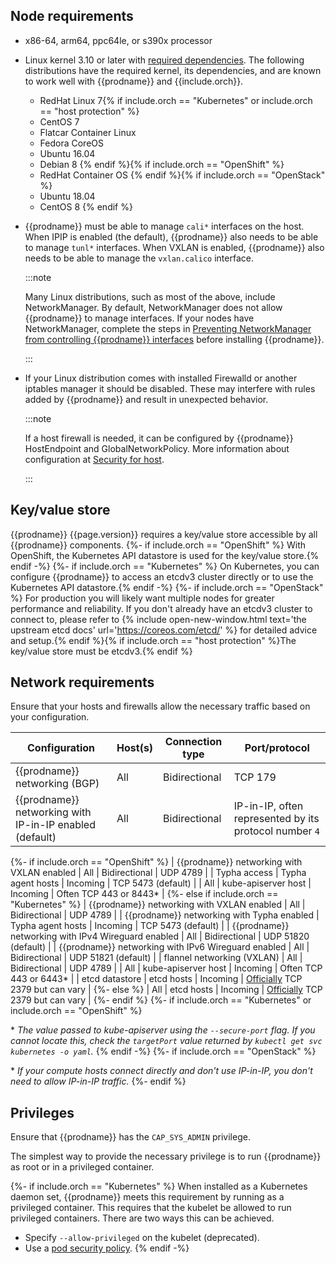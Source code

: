 ## Node requirements

- x86-64, arm64, ppc64le, or s390x processor

- Linux kernel 3.10 or later with [required dependencies](#kernel-dependencies).
  The following distributions have the required kernel, its dependencies, and are
  known to work well with {{prodname}} and {{include.orch}}.
  - RedHat Linux 7{% if include.orch == "Kubernetes" or include.orch == "host protection" %}
  - CentOS 7
  - Flatcar Container Linux
  - Fedora CoreOS
  - Ubuntu 16.04
  - Debian 8
  {% endif %}{% if include.orch == "OpenShift" %}
  - RedHat Container OS
  {% endif %}{% if include.orch == "OpenStack" %}
  - Ubuntu 18.04
  - CentOS 8
  {% endif %}

- {{prodname}} must be able to manage `cali*` interfaces on the host. When IPIP is
  enabled (the default), {{prodname}} also needs to be able to manage `tunl*` interfaces.
  When VXLAN is enabled, {{prodname}} also needs to be able to manage the `vxlan.calico` interface.

  :::note

  Many Linux distributions, such as most of the above, include NetworkManager.
  By default, NetworkManager does not allow {{prodname}} to manage interfaces.
  If your nodes have NetworkManager, complete the steps in
  [Preventing NetworkManager from controlling {{prodname}} interfaces](../../maintenance/troubleshoot/troubleshooting.mdx#configure-networkmanager)
  before installing {{prodname}}.
  
  :::
  
- If your Linux distribution comes with installed Firewalld or another iptables manager it should be disabled. 
  These may interfere with rules added by {{prodname}} and result in unexpected behavior.
  
  :::note

  If a host firewall is needed, it can be configured by {{prodname}} HostEndpoint and GlobalNetworkPolicy.
  More information about configuration at [Security for host](../../security/hosts/index.mdx).
  
  :::

## Key/value store

{{prodname}} {{page.version}} requires a key/value store accessible by all
{{prodname}} components.
{%- if include.orch == "OpenShift" %}
With OpenShift, the Kubernetes API datastore is used for the key/value store.{% endif -%}
{%- if include.orch == "Kubernetes" %}
On Kubernetes, you can configure {{prodname}} to access an etcdv3 cluster directly or to
use the Kubernetes API datastore.{% endif -%}
{%- if include.orch == "OpenStack" %}
For production you will likely want multiple
nodes for greater performance and reliability.  If you don't already have an
etcdv3 cluster to connect to, please refer to {% include open-new-window.html text='the upstream etcd
docs' url='https://coreos.com/etcd/' %} for detailed advice and setup.{% endif %}{% if include.orch == "host protection" %}The key/value store must be etcdv3.{% endif %}

## Network requirements

Ensure that your hosts and firewalls allow the necessary traffic based on your configuration.

| Configuration                                                | Host(s)              | Connection type | Port/protocol |
|--------------------------------------------------------------|----------------------|-----------------|---------------|
| {{prodname}} networking (BGP)                           | All                  | Bidirectional   | TCP 179 |
| {{prodname}} networking with IP-in-IP enabled (default) | All                  | Bidirectional   | IP-in-IP, often represented by its protocol number `4` |
{%- if include.orch == "OpenShift" %}
| {{prodname}} networking with VXLAN enabled              | All                  | Bidirectional   | UDP 4789 |
| Typha access                                                 | Typha agent hosts    | Incoming        | TCP 5473 (default) |
| All                                                          | kube-apiserver host  | Incoming        | Often TCP 443 or 8443\* |
{%- else if include.orch == "Kubernetes" %}
| {{prodname}} networking with VXLAN enabled              | All                  | Bidirectional   | UDP 4789 |
| {{prodname}} networking with Typha enabled              | Typha agent hosts    | Incoming        | TCP 5473 (default) |
| {{prodname}} networking with IPv4 Wireguard enabled     | All                  | Bidirectional   | UDP 51820 (default) |
| {{prodname}} networking with IPv6 Wireguard enabled     | All                  | Bidirectional   | UDP 51821 (default) |
| flannel networking (VXLAN)                                   | All                  | Bidirectional   | UDP 4789 |
| All                                                          | kube-apiserver host  | Incoming        | Often TCP 443 or 6443\* |
| etcd datastore                                               | etcd hosts           | Incoming        | [Officially](http://www.iana.org/assignments/service-names-port-numbers/service-names-port-numbers.txt)  TCP 2379 but can vary |
{%- else %}
| All                                                          | etcd hosts           | Incoming        | [Officially](http://www.iana.org/assignments/service-names-port-numbers/service-names-port-numbers.txt)  TCP 2379 but can vary |
{%- endif %}
{%- if include.orch == "Kubernetes" or include.orch == "OpenShift" %}

\* _The value passed to kube-apiserver using the `--secure-port` flag. If you cannot locate this, check the `targetPort` value returned by `kubectl get svc kubernetes -o yaml`._
{% endif -%}
{%- if include.orch == "OpenStack" %}

\* _If your compute hosts connect directly and don't use IP-in-IP, you don't need to allow IP-in-IP traffic._
{%- endif %}

## Privileges

Ensure that {{prodname}} has the `CAP_SYS_ADMIN` privilege.

The simplest way to provide the necessary privilege is to run {{prodname}} as root or in a privileged container.

{%- if include.orch == "Kubernetes" %}
When installed as a Kubernetes daemon set, {{prodname}} meets this requirement by running as a
privileged container. This requires that the kubelet be allowed to run privileged
containers. There are two ways this can be achieved.

- Specify `--allow-privileged` on the kubelet (deprecated).
- Use a [pod security policy](https://kubernetes.io/docs/concepts/policy/pod-security-policy/).
{% endif -%}
